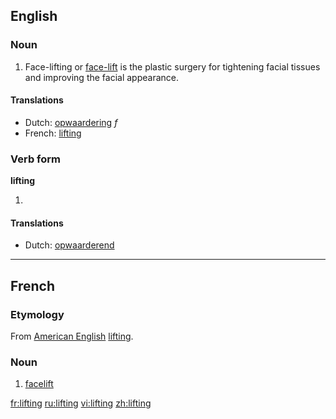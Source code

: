 {{wikipedia}}
==English==

===Noun===
{{en-noun}}
#Face-lifting or [[face-lift]] is the plastic surgery for tightening facial tissues and improving the facial appearance. 

====Translations====
*Dutch: [[opwaardering]] ''f''
*French: [[#French|lifting]] {{m}}

===Verb form===
'''lifting'''
#{{present participle of|lift}}

====Translations====
*Dutch: [[opwaarderend]]

----
==French==
===Etymology===
From [[:w:American English|American English]] [[#Noun|lifting]].

===Noun===
{{fr-noun|m}}
#[[facelift]]

[[fr:lifting]]
[[ru:lifting]]
[[vi:lifting]]
[[zh:lifting]]